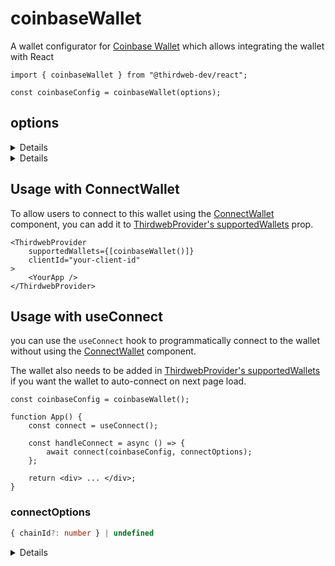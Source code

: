 
<WalletsBreadcrumb name="Coinbase Wallet" slug="coinbase" />

# coinbaseWallet

A wallet configurator for [Coinbase Wallet](/wallet/coinbase-wallet) which allows integrating the wallet with React

```tsx
import { coinbaseWallet } from "@thirdweb-dev/react";

const coinbaseConfig = coinbaseWallet(options);
```

<CustomizeWalletConfigurator
	config="coinbaseConfig"
	configurator="coinbaseWallet"
	connectUI="CoinbaseConnectUI"
	selectUI="CoinbaseSelectUI"
	isInstalled="isCoinbaseInstalled"
/>

## options

<Details summary='qrmodal' id='qrmodal'>

You can choose to show the coinbase's default QR code modal by setting `qrmodal` to `"coinbase"` or show the custom QR code modal by setting `qrmodal` to `"custom"`.

Default is `"custom"`.

```javascript
coinbaseWallet({
	qrmodal: "coinbase",
});
```

</Details>

<Details summary="recommended" id='recommended' flags={['Optional']}>

Show this wallet as "recommended" in the [ConnectWallet Modal](/react/react.connectwallet).

```ts
coinbaseWallet({
	recommended: true,
});
```

</Details>

## Usage with ConnectWallet

To allow users to connect to this wallet using the [ConnectWallet](/react/react.connectwallet) component, you can add it to [ThirdwebProvider's supportedWallets](/react/react.thirdwebprovider#supportedwallets-optional) prop.

```tsx
<ThirdwebProvider
	supportedWallets={[coinbaseWallet()]}
	clientId="your-client-id"
>
	<YourApp />
</ThirdwebProvider>
```

## Usage with useConnect

you can use the `useConnect` hook to programmatically connect to the wallet without using the [ConnectWallet](/react/react.connectwallet) component.

The wallet also needs to be added in [ThirdwebProvider's supportedWallets](/react/react.thirdwebprovider#supportedwallets-optional) if you want the wallet to auto-connect on next page load.

```tsx
const coinbaseConfig = coinbaseWallet();

function App() {
	const connect = useConnect();

	const handleConnect = async () => {
		await connect(coinbaseConfig, connectOptions);
	};

	return <div> ... </div>;
}
```

### connectOptions

```ts
{ chainId?: number } | undefined
```

<Details summary='chainId' id='chainId'>

If `chainId` is provided, wallet will be connected and immediately switch to network with given `chainId`.

`Chain` object corresponding to this chainId from [@thirdweb-dev/chains](https://www.npmjs.com/package/@thirdweb-dev/chains) package must be specified in [ThirdwebProvider's supportedChains](/react/react.thirdwebprovider#supportedchains-optional) prop as shown below

```tsx
import { Polygon } from "@thirdweb-dev/chains";
import { ThirdwebProvider } from "@thirdweb-dev/react";

export function YourApp() {
	return (
		<ThirdwebProvider supportedChains={[Polygon]} clientId="your-client-id">
			<App />
		</ThirdwebProvider>
	);
}
```

</Details>
